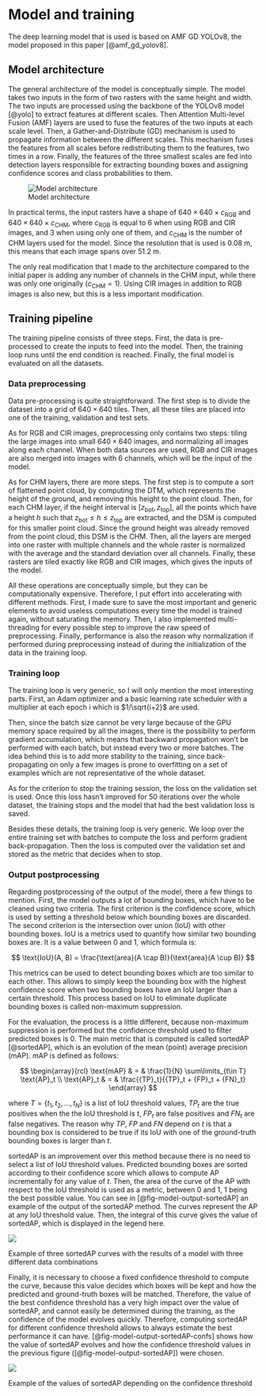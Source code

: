 # Model and training

The deep learning model that is used is based on AMF GD YOLOv8, the model proposed in this paper [@amf_gd_yolov8].

## Model architecture

The general architecture of the model is conceptually simple. The model takes two inputs in the form of two rasters with the same height and width. The two inputs are processed using the backbone of the YOLOv8 model [@yolo] to extract features at different scales. Then Attention Multi-level Fusion (AMF) layers are used to fuse the features of the two inputs at each scale level. Then, a Gather-and-Distribute (GD) mechanism is used to propagate information between the different scales. This mechanism fuses the features from all scales before redistributing them to the features, two times in a row. Finally, the features of the three smallest scales are fed into detection layers responsible for extracting bounding boxes and assigning confidence scores and class probabilities to them.

![Model architecture](../diagrams/Modifed_AMF_GD_YOLOv8.png)

In practical terms, the input rasters have a shape of $640 \times 640 \times c_{\text{RGB}}$ and $640 \times 640 \times c_{\text{CHM}}$, where $c_{\text{RGB}}$ is equal to 6 when using RGB and CIR images, and 3 when using only one of them, and $c_{\text{CHM}}$ is the number of CHM layers used for the model. Since the resolution that is used is 0.08 m, this means that each image spans over 51.2 m.

The only real modification that I made to the architecture compared to the initial paper is adding any number of channels in the CHM input, while there was only one originally ($c_{\text{CHM}} = 1$). Using CIR images in addition to RGB images is also new, but this is a less important modification.

## Training pipeline

The training pipeline consists of three steps. First, the data is pre-processed to create the inputs to feed into the model. Then, the training loop runs until the end condition is reached. Finally, the final model is evaluated on all the datasets.

### Data preprocessing

Data pre-processing is quite straightforward. The first step is to divide the dataset into a grid of $640 \times 640$ tiles. Then, all these tiles are placed into one of the training, validation and test sets.

As for RGB and CIR images, preprocessing only contains two steps: tiling the large images into small $640 \times 640$ images, and normalizing all images along each channel. When both data sources are used, RGB and CIR images are also merged into images with 6 channels, which will be the input of the model.

As for CHM layers, there are more steps. The first step is to compute a sort of flattened point cloud, by computing the DTM, which represents the height of the ground, and removing this height to the point cloud. Then, for each CHM layer, if the height interval is $[z_\text{bot}, z_\text{top}]$, all the points which have a height $h$ such that $z_\text{bot} \leq h \leq z_\text{top}$ are extracted, and the DSM is computed for this smaller point cloud. Since the ground height was already removed from the point cloud, this DSM is the CHM. Then, all the layers are merged into one raster with multiple channels and the whole raster is normalized with the average and the standard deviation over all channels. Finally, these rasters are tiled exactly like RGB and CIR images, which gives the inputs of the model.

All these operations are conceptually simple, but they can be computationally expensive. Therefore, I put effort into accelerating with different methods. First, I made sure to save the most important and generic elements to avoid useless computations every time the model is trained again, without saturating the memory. Then, I also implemented multi-threading for every possible step to improve the raw speed of preprocessing. Finally, performance is also the reason why normalization if performed during preprocessing instead of during the initialization of the data in the training loop.

### Training loop

The training loop is very generic, so I will only mention the most interesting parts. First, an Adam optimizer and a basic learning rate scheduler with a multiplier at each epoch i which is $1/\sqrt{i+2}$ are used.

Then, since the batch size cannot be very large because of the GPU memory space required by all the images, there is the possibility to perform gradient accumulation, which means that backward propagation won't be performed with each batch, but instead every two or more batches. The idea behind this is to add more stability to the training, since back-propagating on only a few images is prone to overfitting on a set of examples which are not representative of the whole dataset.

As for the criterion to stop the training session, the loss on the validation set is used. Once this loss hasn't improved for 50 iterations over the whole dataset, the training stops and the model that had the best validation loss is saved.

Besides these details, the training loop is very generic. We loop over the entire training set with batches to compute the loss and perform gradient back-propagation. Then the loss is computed over the validation set and stored as the metric that decides when to stop.

### Output postprocessing

Regarding postprocessing of the output of the model, there a few things to mention. First, the model outputs a lot of bounding boxes, which have to be cleaned using two criteria. The first criterion is the confidence score, which is used by setting a threshold below which bounding boxes are discarded. The second criterion is the intersection over union (IoU) with other bounding boxes. IoU is a metrics used to quantify how similar two bounding boxes are. It is a value between 0 and 1, which formula is:

$$
\text{IoU}(A, B) = \frac{\text{area}(A \cap B)}{\text{area}(A \cup B)}
$$

This metrics can be used to detect bounding boxes which are too similar to each other. This allows to simply keep the bounding box with the highest confidence score when two bounding boxes have an IoU larger than a certain threshold. This process based on IoU to eliminate duplicate bounding boxes is called non-maximum suppression.

For the evaluation, the process is a little different, because non-maximum suppression is performed but the confidence threshold used to filter predicted boxes is 0. The main metric that is computed is called sortedAP [@sortedAP], which is an evolution of the mean (point) average precision (mAP). mAP is defined as follows:

$$
\begin{array}{rcl}
\text{mAP} & = & \frac{1}{N} \sum\limits_{t\in T} \text{AP}_t \\
\text{AP}_t & = & \frac{{TP}_t}{{TP}_t + {FP}_t + {FN}_t}
\end{array}
$$

where $T=\{t_1, t_2, \dots, t_N\}$ is a list of IoU threshold values, ${TP}_t$ are the true positives when the the IoU threshold is $t$, ${FP}_t$ are false positives and ${FN}_t$ are false negatives. The reason why $TP$, $FP$ and $FN$ depend on $t$ is that a bounding box is considered to be true if its IoU with one of the ground-truth bounding boxes is larger than $t$.

sortedAP is an improvement over this method because there is no need to select a list of IoU threshold values. Predicted bounding boxes are sorted according to their confidence score which allows to compute AP incrementally for any value of $t$. Then, the area of the curve of the AP with respect to the IoU threshold is used as a metric, between 0 and 1, 1 being the best possible value. You can see in [@fig-model-output-sortedAP] an example of the output of the sortedAP method. The curves represent the AP at any IoU threshold value. Then, the integral of this curve gives the value of sortedAP, which is displayed in the legend here.

::: {#fig-model-output-sortedAP fig-pos="H" fig-align="center"}

![](../data/ap_iou_test-set.png)

Example of three sortedAP curves with the results of a model with three different data combinations
:::

Finally, it is necessary to choose a fixed confidence threshold to compute the curve, because this value decides which boxes will be kept and how the predicted and ground-truth boxes will be matched. Therefore, the value of the best confidence threshold has a very high impact over the value of sortedAP, and cannot easily be determined during the training, as the confidence of the model evolves quickly. Therefore, computing sortedAP for different confidence threshold allows to always estimate the best performance it can have. [@fig-model-output-sortedAP-confs] shows how the value of sortedAP evolves and how the confidence threshold values in the previous figure ([@fig-model-output-sortedAP]) were chosen.

::: {#fig-model-output-sortedAP-confs fig-pos="H" fig-align="center"}

![](../data/sap_conf_test-set.png)

Example of the values of sortedAP depending on the confidence threshold
:::